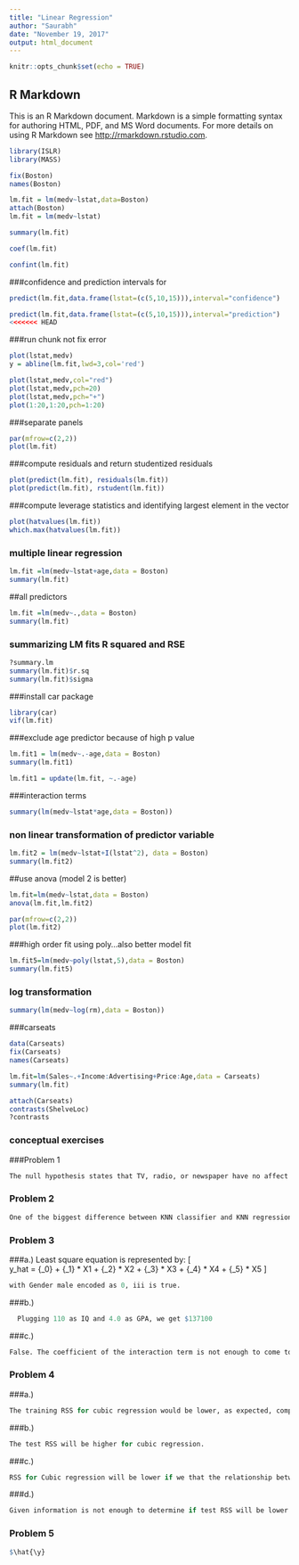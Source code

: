 ```yaml
---
title: "Linear Regression"
author: "Saurabh"
date: "November 19, 2017"
output: html_document
---
```


```r
knitr::opts_chunk$set(echo = TRUE)
```

## R Markdown

This is an R Markdown document. Markdown is a simple formatting syntax for authoring HTML, PDF, and MS Word documents. For more details on using R Markdown see <http://rmarkdown.rstudio.com>.

```r
library(ISLR)
library(MASS)
```

```r
fix(Boston)
names(Boston)
```

```r
lm.fit = lm(medv~lstat,data=Boston)
attach(Boston)
lm.fit = lm(medv~lstat)
```

```r
summary(lm.fit)
```

```r
coef(lm.fit)
```

```r
confint(lm.fit)
```

###confidence and prediction intervals for

```r
predict(lm.fit,data.frame(lstat=(c(5,10,15))),interval="confidence")
```

```r
predict(lm.fit,data.frame(lstat=(c(5,10,15))),interval="prediction")
<<<<<<< HEAD
```

###run chunk not fix error

```r
plot(lstat,medv)
y = abline(lm.fit,lwd=3,col='red')
```


```r
plot(lstat,medv,col="red")
plot(lstat,medv,pch=20)
plot(lstat,medv,pch="+")
plot(1:20,1:20,pch=1:20)
```

###separate panels

```r
par(mfrow=c(2,2))
plot(lm.fit)
```

###compute residuals and return studentized residuals

```r
plot(predict(lm.fit), residuals(lm.fit))
plot(predict(lm.fit), rstudent(lm.fit))
```

###compute leverage statistics and identifying largest element in the vector
```r
plot(hatvalues(lm.fit))
which.max(hatvalues(lm.fit))
```

### multiple linear regression

```r
lm.fit =lm(medv~lstat+age,data = Boston)
summary(lm.fit)
```

##all predictors

```r
lm.fit =lm(medv~.,data = Boston)
summary(lm.fit)
```

### summarizing LM fits R squared and RSE
```r
?summary.lm
summary(lm.fit)$r.sq
summary(lm.fit)$sigma
```

###install car package
```r
library(car)
vif(lm.fit)
```

###exclude age predictor because of high p value
```r
lm.fit1 = lm(medv~.-age,data = Boston)
summary(lm.fit1)
```

```r
lm.fit1 = update(lm.fit, ~.-age)
```

###interaction terms

```r
summary(lm(medv~lstat*age,data = Boston))
```

### non linear transformation of predictor variable

```r
lm.fit2 = lm(medv~lstat+I(lstat^2), data = Boston)
summary(lm.fit2)
```

##use anova (model 2 is better)

```r
lm.fit=lm(medv~lstat,data = Boston)
anova(lm.fit,lm.fit2)
```

```r
par(mfrow=c(2,2))
plot(lm.fit2)
```

###high order fit using poly...also better model  fit 

```r
lm.fit5=lm(medv~poly(lstat,5),data = Boston)
summary(lm.fit5)
```

### log transformation

```r
summary(lm(medv~log(rm),data = Boston))
```

###carseats

```r
data(Carseats)
fix(Carseats)
names(Carseats)
```

```r
lm.fit=lm(Sales~.+Income:Advertising+Price:Age,data = Carseats)
summary(lm.fit)
```

```r
attach(Carseats)
contrasts(ShelveLoc)
?contrasts
```

### conceptual exercises

###Problem 1


```r
The null hypothesis states that TV, radio, or newspaper have no affect on sales. Based on the p-values it can be inferred that TV and radio are associated with increase or decrease in sales. P-value of newspaper tells a different story altogether. It does not affect sales. 
```

### Problem 2

```r
One of the biggest difference between KNN classifier and KNN regression is that the former is used to determine a categorical or a qualitative response as compared to a quantitative response acheived by KNN regression methods. 
```

### Problem 3


###a.) Least square equation is represented by:
  \[  
    y_hat = {\beta_0} + {\beta_1} * X1 + {\beta_2} * X2 + {\beta_3} * X3 + {\beta_4} * X4 + {\beta_5} * X5
  \]

```r
with Gender male encoded as 0, iii is true. 
```

###b.)
```r
  Plugging 110 as IQ and 4.0 as GPA, we get $137100
```

###c.)
```r
False. The coefficient of the interaction term is not enough to come to a conclusion. It is important to evaluate the P-value of the interaction term. In other words, the p-value(small) indicates that the alternate Hypothesis is true i.e coefficient related to the interaction term is not equal to zero. --Page 88
```

### Problem 4

###a.)
```r
The training RSS for cubic regression would be lower, as expected, compared to RSS for linear regression.  
```

###b.)
```r
The test RSS will be higher for cubic regression. 
```

###c.)
```r
RSS for Cubic regression will be lower if we that the relationship between X and Y is not linear. The polynomial regression model will follow the data points more closely and therefore reduce the train RSS. 
```

###d.)
```r
Given information is not enough to determine if test RSS will be lower or higher for cubic regression. 
```

### Problem 5

```r
$\hat{\y}
```
